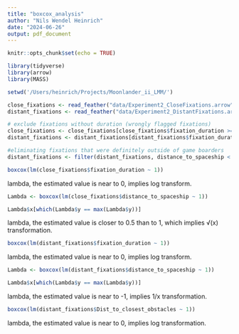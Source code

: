 ```yaml
---
title: "boxcox_analysis"
author: "Nils Wendel Heinrich"
date: "2024-06-26"
output: pdf_document
---
```


```r
knitr::opts_chunk$set(echo = TRUE)
```

```r
library(tidyverse)
library(arrow)
library(MASS)

```

```r

setwd('/Users/heinrich/Projects/Moonlander_ii_LMM/')

close_fixations <- read_feather("data/Experiment2_CloseFixations.arrow")
distant_fixations <- read_feather("data/Experiment2_DistantFixations.arrow")

# exclude fixations without duration (wrongly flagged fixations)
close_fixations <- close_fixations[close_fixations$fixation_duration >= 0.0125, ]
distant_fixations <- distant_fixations[distant_fixations$fixation_duration >= 0.0125, ]

#eliminating fixations that were definitely outside of game boarders
distant_fixations <- filter(distant_fixations, distance_to_spaceship < 16.63762484977781)

```

```r

boxcox(lm(close_fixations$fixation_duration ~ 1))

```
lambda, the estimated value is near to 0, implies log transform.

```r

Lambda <- boxcox(lm(close_fixations$distance_to_spaceship ~ 1))

Lambda$x[which(Lambda$y == max(Lambda$y))]

```
lambda, the estimated value is closer to 0.5 than to 1, which implies √(x) transformation.

```r

boxcox(lm(distant_fixations$fixation_duration ~ 1))

```
lambda, the estimated value is near to 0, implies log transform.

```r

Lambda <- boxcox(lm(distant_fixations$distance_to_spaceship ~ 1))

Lambda$x[which(Lambda$y == max(Lambda$y))]

```
lambda, the estimated value is near to -1, implies 1/x transformation.

```r

boxcox(lm(distant_fixations$Dist_to_closest_obstacles ~ 1))

```
lambda, the estimated value is near to 0, implies log transformation.

